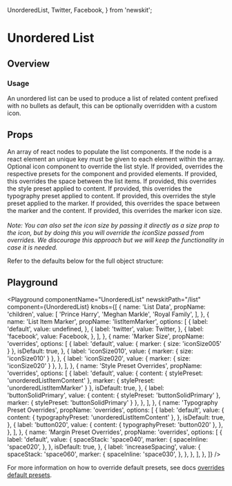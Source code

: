 
  UnorderedList,
  Twitter,
  Facebook,
} from 'newskit';


# Unordered List

## Overview

### Usage

An unordered list can be used to produce a list of related content prefixed with no bullets as default, this can be optionally overridden with a custom icon.

## Props

<LegacyBlock marginTop="sizing040">
    <Prop name="children" type="Array<React.ReactNode>" required>
    An array of react nodes to populate the list components. 
    If the node is a react element an unique key must be given to each element within the array.
  </Prop>
  <Prop name="listItemMarker" type="IconComponent">
    Optional icon component to override the list style.
  </Prop>
  <Prop name="overrides" type="object">
    If provided, overrides the respective presets for the component and provided elements.
  <Prop name="spaceStack" type="SpacingPresetKeys" >
    If provided, this overrides the space between the list items.
  </Prop >
  <Prop name="content">
    <Prop name="stylePreset" type="string" default="unorderedListItemContent">
      If provided, this overrides the style preset applied to content.
    </Prop>
    <Prop name="typographyPreset" type="string" default="unorderedListItemContent">
      If provided, this overrides the typography preset applied to content.
    </Prop>
  </Prop>
   <Prop name="marker">
    <Prop name="stylePreset" type="string" default="unorderedListItemMarker">
      If provided, this overrides the style preset applied to the marker.
    </Prop>
    <Prop name="spaceInline" type="SpacingPresetKeys" >
      If provided, this overrides the space between the marker and the content.
    </Prop>
    <Prop name="size" type="IconSizeKeys" default="iconSize005">
      If provided, this overrides the marker icon size.
      <br />
      <br />
      <i>Note: You can also set the icon size by passing it directly as a size prop to the icon,
      but by doing this you will override the iconSize passed from overrides.
      We discourage this approach but we will keep the functionality
      in case it is needed.</i>
    </Prop>
  </Prop>

  Refer to the defaults below for the full object structure:
  <CodeFromDefaultPresets componentName="unorderedList" />
  </Prop>

</LegacyBlock>

## Playground

<Playground
  componentName="UnorderedList"
  newskitPath="/list"
  component={UnorderedList}
  knobs={[
    {
      name: 'List Data',
      propName: 'children',
      value: [
        'Prince Harry',
        'Meghan Markle',
        'Royal Family',
      ],
    },
    {
      name: 'List Item Marker',
      propName: 'listItemMarker',
      options: [
        {
          label: 'default',
          value: undefined,
        },
        {
          label: 'twitter',
          value: Twitter,
        },
        {
          label: 'facebook',
          value: Facebook,
        },
      ],
    },
    {
      name: 'Marker Size',
      propName: 'overrides',
      options: [
        {
          label: 'default',
          value: {
            marker: {
              size: 'iconSize005'
            }
          },
          isDefault: true,
        },
        {
          label: 'iconSize010',
          value: {
            marker: {
              size: 'iconSize010'
            }
          },
        },
                {
          label: 'iconSize020',
          value: {
            marker: {
              size: 'iconSize020'
            }
          },
        },
      ],
    },
    {
      name: 'Style Preset Overrides',
      propName: 'overrides',
      options: [
        {
          label: 'default',
          value: {
            content: {
              stylePreset: 'unorderedListItemContent'
            },
            marker: {
              stylePreset: 'unorderedListItemMarker'
            }
          },
          isDefault: true,
        },
        {
          label: 'buttonSolidPrimary',
          value: {
            content: {
              stylePreset: 'buttonSolidPrimary'
            },
            marker: {
              stylePreset: 'buttonSolidPrimary'
            }
          },
        },
      ],
    },
    {
      name: 'Typography Preset Overrides',
      propName: 'overrides',
      options: [
        {
          label: 'default',
          value: {
            content: {
              typographyPreset: 'unorderedListItemContent'
            },
          },
          isDefault: true,
        },
        {
          label: 'button020',
          value: {
            content: {
              typographyPreset: 'button020'
            },
          },
        },
      ],
    },
    {
      name: 'Margin Preset Overrides',
      propName: 'overrides',
      options: [
        {
          label: 'default',
          value: {
            spaceStack: 'space040',
            marker: {
              spaceInline: 'space020',
            },
          },
          isDefault: true,
        },
        {
          label: 'increaseSpacing',
          value: {
            spaceStack: 'space060',
            marker: {
              spaceInline: 'space030',
            },
          },
        },
      ],
    },
  ]}
/>

For more information on how to override default presets, see docs [overrides default presets](/theming/default-presets/override-individual-components).